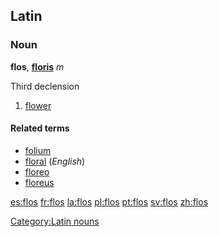 ==Latin==
===Noun===
'''flos''', '''[[Wiktionary Appendix:Latin third declension|floris]]''' ''m''

Third declension

# [[flower]]

====Related terms====
*[[folium]]
*[[floral]] (''English'')
*[[floreo]]
*[[floreus]]

[[Category:Latin nouns]]

[[es:flos]]
[[fr:flos]]
[[la:flos]]
[[pl:flos]]
[[pt:flos]]
[[sv:flos]]
[[zh:flos]]